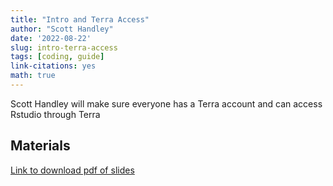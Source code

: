 ```yaml
---
title: "Intro and Terra Access"
author: "Scott Handley"
date: '2022-08-22'
slug: intro-terra-access
tags: [coding, guide]
link-citations: yes
math: true
---
```


Scott Handley will make sure everyone has a Terra account and can access Rstudio through Terra

## Materials

[Link to download pdf of slides](/Terra_access_instructions_durban_workshop_2022_Intro_SAH.pdf)